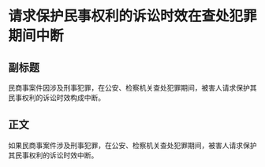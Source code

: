 # 请求保护民事权利的诉讼时效在查处犯罪期间中断
## 副标题
民商事案件因涉及刑事犯罪，在公安、检察机关查处犯罪期间，被害人请求保护其民事权利的诉讼时效构成中断。
## 正文
如果民商事案件涉及刑事犯罪，在公安、检察机关查处犯罪期间，被害人请求保护其民事权利的诉讼时效中断。